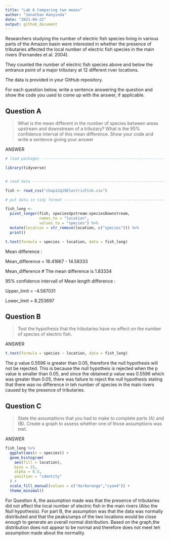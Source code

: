 ```yaml
---
title: "Lab 6 Comparing two means"
author: "Jonathan Kanyinda"
date: "2021-04-22"
output: github_document
---
```



Researchers studying the number of electric fish species living in various parts of the Amazon basin were interested in whether the presence of tributaries affected the local number of electric fish species in the main rivers (Fernandes et al. 2004).

They counted the number of electric fish species above and below the entrance point of a major tributary at 12 different river locations.

The data is provided in your GitHub repository.

For each question below, write a sentence answering the question and show the code you used to come up with the answer, if applicable.

## Question A

> What is the mean different in the number of species between areas upstream and downstream of a tributary? What is the 95% confidence interval of this mean difference. Show your code and write a sentence giving your answer

ANSWER

```r

# load packages -----------------------------------------------------------

library(tidyverse)


# read data ---------------------------------------------------------------

fish <- read_csv("chap12q19ElectricFish.csv")

# put data in tidy format ------------------------------------------------

fish_long <- 
  pivot_longer(fish, speciesUpstream:speciesDownstream,
               names_to = "location",
               values_to = "species") %>% 
  mutate(location = str_remove(location, c("species"))) %>% 
  print()

t.test(formula = species ~ location, data = fish_long)
```

 Mean difference :

Mean_difference = 16.41667 - 14.58333

Mean_difference # The mean difference is 1.83334

 95% confidence intervall of Mean length difference :

Upper_limit = -4.587031

Lower_limit = 8.253697


## Question B

> Test the hypothesis that the tributaries have no effect on the number of species of electric fish.

ANSWER

```r
t.test(formula = species ~ location, data = fish_long)
```

The p value 0.5596 is greater than  0.05, therefore the null hypothesis will not be rejected. This is because the null hypotheis is rejected when the p value is smaller than 0.05, and since the obtained p value was 0.5596 which was greater than 0.05, there was failure to reject the null hypothesis stating that there was no difference in teh number of species in the main rivers caused by the presence of tributaries.

## Question C

> State the assumptions that you had to make to complete parts (A) and (B). Create a graph to assess whether one of those assumptions was met.

ANSWER

```r
fish_long %>% 
  ggplot(aes(x = species)) +
  geom_histogram(
    aes(fill = location), 
    bins = 15, 
    alpha = 0.5, 
    position = "identity"
  ) +
  scale_fill_manual(values = c("darkorange","cyan4")) +
  theme_minimal()
```




For Question A, the assumption made was that the presence of tributaries did not affect the local
number of electric fish in the main rivers (Also the Null hypothesis). For part B, the assumption 
was that the data was normally distributed and that the peaks/umps of the two locations 
would be close enough to generate an overall normal distribution.
Based on the graph,the distribution does not appear to be normal and therefore
does not meet teh assumption made about the normality.
